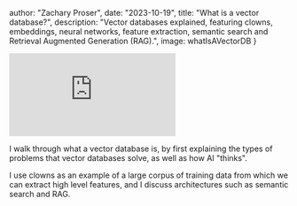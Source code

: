 

  author: "Zachary Proser",
  date: "2023-10-19",
  title: "What is a vector database?",
  description: "Vector databases explained, featuring clowns, embeddings, neural networks, feature extraction, semantic search and Retrieval Augmented Generation (RAG).",
  image: whatIsAVectorDB
}


<iframe 
  class="youtube-video"
  src="https://www.youtube.com/embed/wc3Lh-eiNBM" 
  title="YouTube video player" 
  frameborder="0" 
  allow="fullscreen;">
</iframe>
 
I walk through what a vector database is, by first explaining the types of problems that vector databases solve, as well as how AI "thinks". 

I use clowns as an example of a large corpus of training data from which we can extract high level features, and I discuss architectures such as 
semantic search and RAG.
